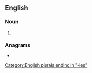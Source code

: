 ==English==

===Noun===
{{head|en|noun plural form}}

# {{plural of|acidity|lang=en}}

===Anagrams===
* {{l|en|adicities}}

[[Category:English plurals ending in "-ies"]]